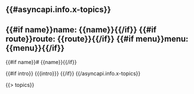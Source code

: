 {{#asyncapi.info.x-topics}}
---
{{#if name}}name: {{name}}{{/if}}
{{#if route}}route: {{route}}{{/if}}
{{#if menu}}menu: {{menu}}{{/if}}
---
{{#if name}}# {{name}}{{/if}}

{{#if intro}}
{{{intro}}}
{{/if}}
{{/asyncapi.info.x-topics}}

{{> topics}}
